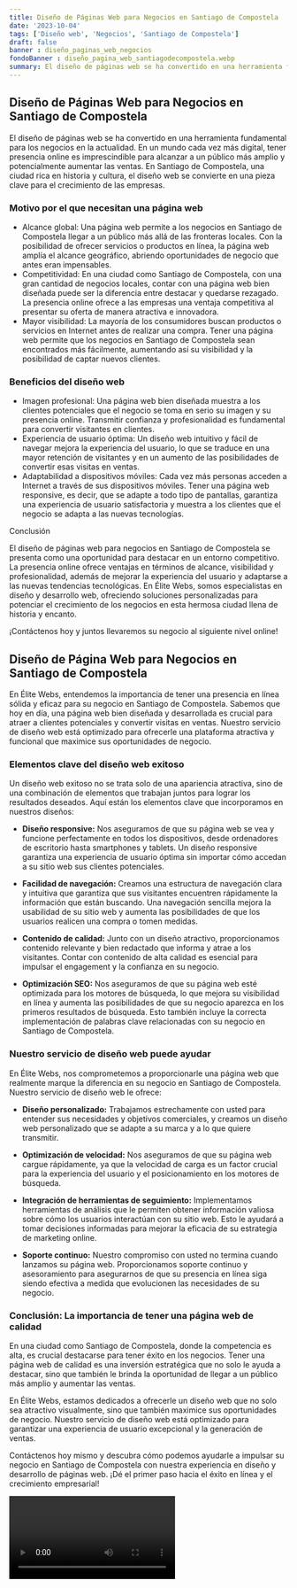 ```yaml
---
title: Diseño de Páginas Web para Negocios en Santiago de Compostela
date: '2023-10-04'
tags: ['Diseño web', 'Negocios', 'Santiago de Compostela']
draft: false
banner : diseño_paginas_web_negocios
fondoBanner : diseño_pagina_web_santiagodecompostela.webp
summary: El diseño de páginas web se ha convertido en una herramienta fundamental para los negocios en la actualidad. En un mundo cada vez más digital, tener presencia online es imprescindible para alcanzar a un público más amplio y potencialmente aumentar las ventas. En Santiago de Compostela, una ciudad rica en historia y cultura, el diseño web se convierte en una pieza clave para el crecimiento de las empresas.
---
```


## Diseño de Páginas Web para Negocios en Santiago de Compostela

El diseño de páginas web se ha convertido en una herramienta fundamental para los negocios en la actualidad. En un mundo cada vez más digital, tener presencia online es imprescindible para alcanzar a un público más amplio y potencialmente aumentar las ventas. En Santiago de Compostela, una ciudad rica en historia y cultura, el diseño web se convierte en una pieza clave para el crecimiento de las empresas.

### Motivo por el que necesitan una página web

- Alcance global: Una página web permite a los negocios en Santiago de Compostela llegar a un público más allá de las fronteras locales. Con la posibilidad de ofrecer servicios o productos en línea, la página web amplía el alcance geográfico, abriendo oportunidades de negocio que antes eran impensables.
- Competitividad: En una ciudad como Santiago de Compostela, con una gran cantidad de negocios locales, contar con una página web bien diseñada puede ser la diferencia entre destacar y quedarse rezagado. La presencia online ofrece a las empresas una ventaja competitiva al presentar su oferta de manera atractiva e innovadora.
- Mayor visibilidad: La mayoría de los consumidores buscan productos o servicios en Internet antes de realizar una compra. Tener una página web permite que los negocios en Santiago de Compostela sean encontrados más fácilmente, aumentando así su visibilidad y la posibilidad de captar nuevos clientes.

### Beneficios del diseño web

- Imagen profesional: Una página web bien diseñada muestra a los clientes potenciales que el negocio se toma en serio su imagen y su presencia online. Transmitir confianza y profesionalidad es fundamental para convertir visitantes en clientes.
- Experiencia de usuario óptima: Un diseño web intuitivo y fácil de navegar mejora la experiencia del usuario, lo que se traduce en una mayor retención de visitantes y en un aumento de las posibilidades de convertir esas visitas en ventas.
- Adaptabilidad a dispositivos móviles: Cada vez más personas acceden a Internet a través de sus dispositivos móviles. Tener una página web responsive, es decir, que se adapte a todo tipo de pantallas, garantiza una experiencia de usuario satisfactoria y muestra a los clientes que el negocio se adapta a las nuevas tecnologías.

Conclusión

El diseño de páginas web para negocios en Santiago de Compostela se presenta como una oportunidad para destacar en un entorno competitivo. La presencia online ofrece ventajas en términos de alcance, visibilidad y profesionalidad, además de mejorar la experiencia del usuario y adaptarse a las nuevas tendencias tecnológicas. En Élite Webs, somos especialistas en diseño y desarrollo web, ofreciendo soluciones personalizadas para potenciar el crecimiento de los negocios en esta hermosa ciudad llena de historia y encanto.

¡Contáctenos hoy y juntos llevaremos su negocio al siguiente nivel online!

<GifSeo />

<Cta />

## Diseño de Página Web para Negocios en Santiago de Compostela

En Élite Webs, entendemos la importancia de tener una presencia en línea sólida y eficaz para su negocio en Santiago de Compostela. Sabemos que hoy en día, una página web bien diseñada y desarrollada es crucial para atraer a clientes potenciales y convertir visitas en ventas. Nuestro servicio de diseño web está optimizado para ofrecerle una plataforma atractiva y funcional que maximice sus oportunidades de negocio.

### Elementos clave del diseño web exitoso

Un diseño web exitoso no se trata solo de una apariencia atractiva, sino de una combinación de elementos que trabajan juntos para lograr los resultados deseados. Aquí están los elementos clave que incorporamos en nuestros diseños:

- **Diseño responsive:** Nos aseguramos de que su página web se vea y funcione perfectamente en todos los dispositivos, desde ordenadores de escritorio hasta smartphones y tablets. Un diseño responsive garantiza una experiencia de usuario óptima sin importar cómo accedan a su sitio web sus clientes potenciales.

- **Facilidad de navegación:** Creamos una estructura de navegación clara y intuitiva que garantiza que sus visitantes encuentren rápidamente la información que están buscando. Una navegación sencilla mejora la usabilidad de su sitio web y aumenta las posibilidades de que los usuarios realicen una compra o tomen medidas.

- **Contenido de calidad:** Junto con un diseño atractivo, proporcionamos contenido relevante y bien redactado que informa y atrae a los visitantes. Contar con contenido de alta calidad es esencial para impulsar el engagement y la confianza en su negocio.

- **Optimización SEO:** Nos aseguramos de que su página web esté optimizada para los motores de búsqueda, lo que mejora su visibilidad en línea y aumenta las posibilidades de que su negocio aparezca en los primeros resultados de búsqueda. Esto también incluye la correcta implementación de palabras clave relacionadas con su negocio en Santiago de Compostela.

### Nuestro servicio de diseño web puede ayudar

En Élite Webs, nos comprometemos a proporcionarle una página web que realmente marque la diferencia en su negocio en Santiago de Compostela. Nuestro servicio de diseño web le ofrece:

- **Diseño personalizado:** Trabajamos estrechamente con usted para entender sus necesidades y objetivos comerciales, y creamos un diseño web personalizado que se adapte a su marca y a lo que quiere transmitir.

- **Optimización de velocidad:** Nos aseguramos de que su página web cargue rápidamente, ya que la velocidad de carga es un factor crucial para la experiencia del usuario y el posicionamiento en los motores de búsqueda.

- **Integración de herramientas de seguimiento:** Implementamos herramientas de análisis que le permiten obtener información valiosa sobre cómo los usuarios interactúan con su sitio web. Esto le ayudará a tomar decisiones informadas para mejorar la eficacia de su estrategia de marketing online.

- **Soporte continuo:** Nuestro compromiso con usted no termina cuando lanzamos su página web. Proporcionamos soporte continuo y asesoramiento para asegurarnos de que su presencia en línea siga siendo efectiva a medida que evolucionen las necesidades de su negocio.

### Conclusión: La importancia de tener una página web de calidad

En una ciudad como Santiago de Compostela, donde la competencia es alta, es crucial destacarse para tener éxito en los negocios. Tener una página web de calidad es una inversión estratégica que no solo le ayuda a destacar, sino que también le brinda la oportunidad de llegar a un público más amplio y aumentar las ventas.

En Élite Webs, estamos dedicados a ofrecerle un diseño web que no solo sea atractivo visualmente, sino que también maximice sus oportunidades de negocio. Nuestro servicio de diseño web está optimizado para garantizar una experiencia de usuario excepcional y la generación de ventas.

Contáctenos hoy mismo y descubra cómo podemos ayudarle a impulsar su negocio en Santiago de Compostela con nuestra experiencia en diseño y desarrollo de páginas web. ¡Dé el primer paso hacia el éxito en línea y el crecimiento empresarial!

<Video />

<CtaBot job='Negocios' city='Santiago de Compostela'/>

<Gmaps query='Santiago de Compostela+españa+maps' />